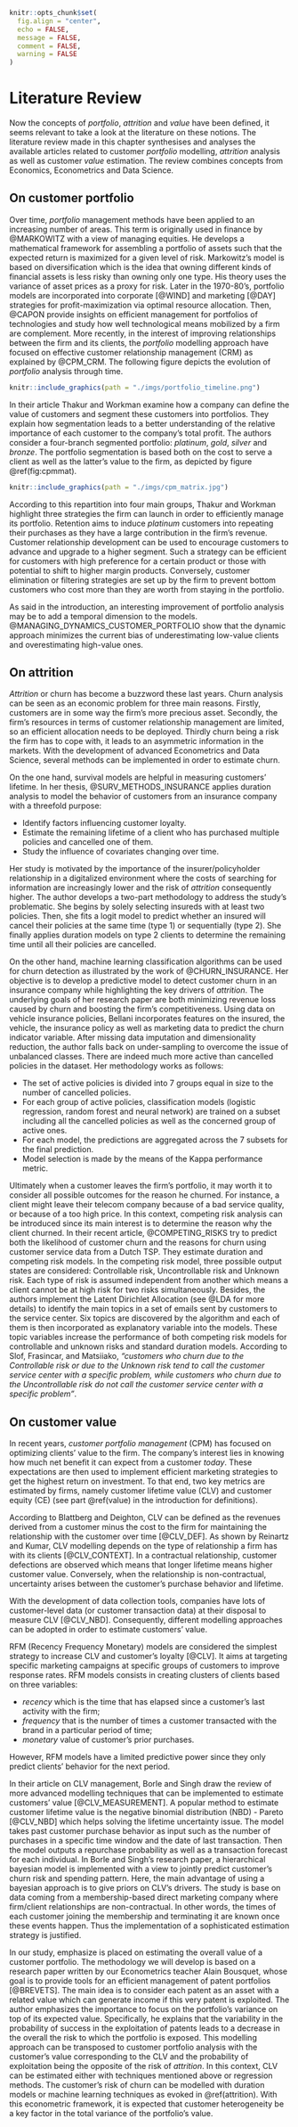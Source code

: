 ```r
knitr::opts_chunk$set(
  fig.align = "center", 
  echo = FALSE, 
  message = FALSE, 
  comment = FALSE, 
  warning = FALSE
)
```

# Literature Review {#literature}

Now the concepts of *portfolio*, *attrition* and *value* have been defined, it seems relevant to take a look at the literature on these notions. The literature review made in this chapter synthesises and analyses the available articles related to customer *portfolio* modelling, *attrition* analysis as well as customer *value* estimation. The review combines concepts from Economics, Econometrics and Data Science. 

## On customer portfolio {#portfolio}

Over time, *portfolio* management methods have been applied to an increasing number of areas. This term is originally used in finance by @MARKOWITZ with a view of managing equities. He develops a mathematical framework for assembling a portfolio of assets such that the expected return is maximized for a given level of risk. Markowitz's model is based on diversification which is the idea that owning different kinds of financial assets is less risky than owning only one type. His theory uses the variance of asset prices as a proxy for risk. Later in the 1970-80's, portfolio models are incorporated into corporate [@WIND] and marketing [@DAY] strategies for profit-maximization via optimal resource allocation. Then, @CAPON provide insights on efficient management for portfolios of technologies and study how well technological means mobilized by a firm are complement. More recently, in the interest of improving relationships between the firm and its clients, the *portfolio* modelling approach have focused on effective customer relationship management (CRM) as explained by @CPM_CRM.  The following figure depicts the evolution of *portfolio* analysis through time.

```r
knitr::include_graphics(path = "./imgs/portfolio_timeline.png")
```

In their article Thakur and Workman examine how a company can define the
value of customers and segment these customers into portfolios. They explain how segmentation leads to a better understanding of the relative importance of each customer to the company's total profit. The authors consider a four-branch segmented portfolio: *platinum*, *gold*, *silver* and *bronze*. The portfolio segmentation is based both on the cost to serve a client as well as the latter's value to the firm, as depicted by figure \@ref(fig:cpmmat). 

```r
knitr::include_graphics(path = "./imgs/cpm_matrix.jpg")
```

According to this repartition into four main groups, Thakur and Workman highlight three strategies the firm can launch in order to efficiently manage its portfolio. Retention aims to induce *platinum* customers into repeating their purchases as they have a large contribution in the firm's revenue. Customer relationship development can be used to encourage customers to advance and upgrade to a higher segment. Such a strategy can be efficient for customers with high preference for a certain product or those with potential to shift to higher margin products. Conversely, customer elimination or filtering strategies are set up by the firm to prevent bottom customers who cost more than they are worth from staying in the portfolio.

As said in the introduction, an interesting improvement of portfolio analysis may be to add a temporal dimension to the models. @MANAGING_DYNAMICS_CUSTOMER_PORTFOLIO show that the dynamic approach minimizes the current bias of underestimating low-value clients and overestimating high-value ones.


## On attrition {#attrition}

*Attrition* or churn has become a buzzword these last years. Churn analysis can be seen as an economic problem for three main reasons. Firstly, customers are in some way the firm's more precious asset. Secondly, the firm's resources in terms of customer relationship management are limited, so an efficient allocation needs to be deployed. Thirdly churn being a risk the firm has to cope with, it leads to an asymmetric information in the markets. With the development of advanced Econometrics and Data Science, several methods can be implemented in order to estimate churn. 

On the one hand, survival models are helpful in measuring customers' lifetime. In her thesis, @SURV_METHODS_INSURANCE applies duration analysis to model the behavior of customers from an insurance company with a threefold purpose: 

- Identify factors influencing customer loyalty. 
- Estimate the remaining lifetime of a client who has purchased multiple policies and cancelled one of them. 
- Study the influence of covariates changing over time.

Her study is motivated by the importance of the insurer/policyholder relationship in a digitalized environment where the costs of searching for information are increasingly lower and the risk of *attrition* consequently higher. The author develops a two-part methodology to address the study's problematic. She begins by solely selecting insureds with at least two policies. Then, she fits a logit model to predict whether an insured will cancel their policies at the same time (type 1) or sequentially (type 2). She finally applies duration models on type 2 clients to determine the remaining time until all their policies are cancelled.

On the other hand, machine learning classification algorithms can be used for churn detection as illustrated by the work of @CHURN_INSURANCE. Her objective is to develop a predictive model to detect customer churn in an insurance company while highlighting the key drivers of *attrition*. The underlying goals of her research paper are both minimizing revenue loss caused by churn and boosting the firm's competitiveness. Using data on vehicle insurance policies, Bellani incorporates features on the insured, the vehicle, the insurance policy as well as marketing data to predict the churn indicator variable. After missing data imputation and dimensionality reduction, the author falls back on under-sampling to overcome the issue of unbalanced classes. There are indeed much more active than cancelled policies in the dataset. Her methodology works as follows: 

- The set of active policies is divided into 7 groups equal in size to the number of cancelled policies.
- For each group of active policies, classification models (logistic regression, random forest and neural network) are trained on a subset including all the cancelled policies as well as the concerned group of active ones. 
- For each model, the predictions are aggregated across the 7 subsets for the final prediction.
- Model selection is made by the means of the Kappa performance metric.


Ultimately when a customer leaves the firm's portfolio, it may worth it to consider all possible outcomes for the reason he churned. For instance, a client might leave their telecom company because of a bad service quality, or because of a too high price. In this context, competing risk analysis can be introduced since its main interest is to determine the reason why the client churned. In their recent article, @COMPETING_RISKS try to predict both the likelihood of customer churn and the reasons for churn using customer service data from a Dutch TSP. They estimate duration and competing risk models. In the competing risk model, three possible output states are considered: Controllable risk, Uncontrollable risk and Unknown risk. Each type of risk is assumed independent from another which means a client cannot be at high risk for two risks simultaneously. Besides, the authors implement the Latent Dirichlet Allocation (see @LDA for more details) to identify the main topics in a set of emails sent by customers to the service center. Six topics are discovered by the algorithm and each of them is then incorporated as explanatory variable into the models. These topic variables increase the performance of both competing risk models for controllable and unknown risks and standard duration models. According to Slof, Frasincar, and Matsiiako, *"customers who churn due to the Controllable risk or due to the Unknown risk tend to call the customer service center with a specific problem, while customers who churn due to the Uncontrollable risk do not call the customer service center with a specific problem"*. 

## On customer value {#value}

In recent years, *customer portfolio management* (CPM) has focused on optimizing clients' value to the firm. The company's interest lies in knowing how much net benefit it can expect from a customer *today*. These expectations are then used to implement efficient marketing strategies to get the highest return on investment. To that end, two key metrics are estimated by firms, namely customer lifetime value (CLV) and customer equity (CE) (see part \@ref(value) in the introduction for definitions).

According to Blattberg and Deighton, CLV can be defined as the revenues derived from a customer minus the cost to the firm for maintaining the relationship with the customer over time [@CLV_DEF]. As shown by Reinartz and Kumar, CLV modelling depends on the type of relationship a firm has with its clients [@CLV_CONTEXT]. In a contractual relationship, customer defections are observed which means that longer lifetime means higher customer value. Conversely, when the relationship is non-contractual, uncertainty arises between the customer's purchase behavior and lifetime.

With the development of data collection tools, companies have lots of customer-level data (or customer transaction data) at their disposal to measure CLV [@CLV_NBD]. Consequently, different modelling approaches can be adopted in order to estimate customers' value.

RFM (Recency Frequency Monetary) models are considered the simplest strategy to increase CLV and customer's loyalty [@CLV]. It aims at targeting specific marketing campaigns at specific groups of customers to improve response rates. RFM models consists in creating clusters of clients based on three variables: 

- *recency* which is the time that has elapsed since a customer’s last activity with the firm; 
- *frequency* that is the number of times a customer transacted with the brand in a particular period of time; 
- *monetary* value of customer's prior purchases. 

However, RFM models have a limited predictive power since they only predict clients' behavior for the next period. 

In their article on CLV management, Borle and Singh draw the review of more advanced modelling techniques that can be implemented to estimate customers' value [@CLV_MEASUREMENT]. A popular method to estimate customer lifetime value is the negative binomial distribution (NBD) - Pareto [@CLV_NBD] which helps solving the lifetime uncertainty issue. The model takes past customer purchase behavior as input such as the number of purchases in a specific time window and the date of last transaction. Then the model outputs a repurchase probability as well as a transaction forecast for each individual. In Borle and Singh's research paper, a hierarchical bayesian model is implemented with a view to jointly predict customer's churn risk and spending pattern. Here, the main advantage of using a bayesian approach is to give priors on CLV's drivers. The study is base on data coming from a membership-based direct marketing company where firm/client relationships are non-contractual. In other words, the times of each customer joining the membership and terminating it are known once these events happen. Thus the implementation of a sophisticated estimation strategy is justified. 

In our study, emphasize is placed on estimating the overall value of a customer portfolio. The methodology we will develop is based on a research paper written by our Econometrics teacher Alain Bousquet, whose goal is to provide tools for an efficient management of patent portfolios [@BREVETS]. The main idea is to consider each patent as an asset with a related value which can generate income if this very patent is exploited. The author emphasizes the importance to focus on the portfolio's variance on top of its expected value. Specifically, he explains that the variability in the probability of success in the exploitation of patents leads to a decrease in the overall the risk to which the portfolio is exposed.  This modelling approach can be transposed to customer portfolio analysis with the customer's value corresponding to the CLV and the probability of exploitation being the opposite of the risk of *attrition*. In this context, CLV can be estimated either with techniques mentioned above or regression methods. The customer's risk of churn can be modelled with duration models or machine learning techniques as evoked in \@ref(attrition). With this econometric framework, it is expected that customer heterogeneity be a key factor in the total variance of the portfolio's value. 
